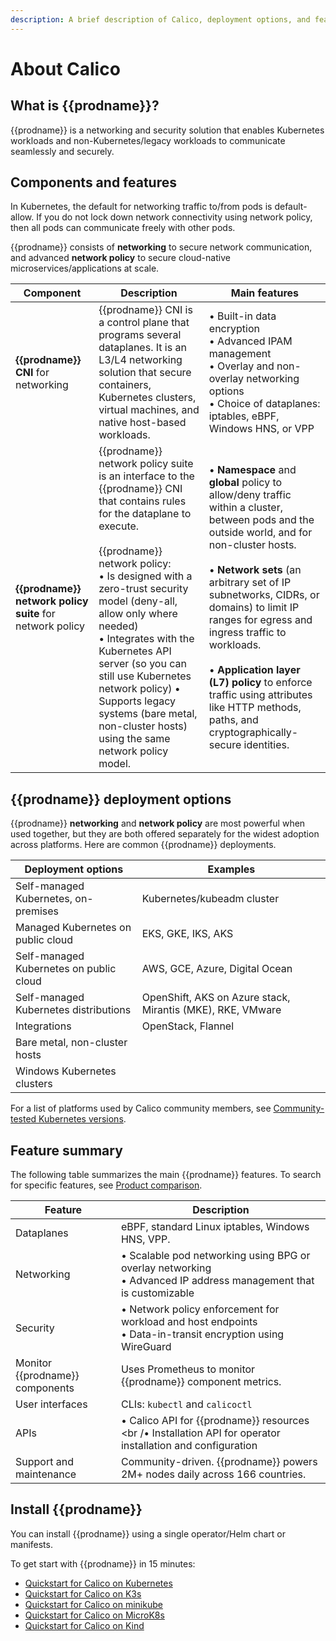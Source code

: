 ```yaml
---
description: A brief description of Calico, deployment options, and features.
---
```


# About Calico 

## What is {{prodname}}?

{{prodname}} is a networking and security solution that enables Kubernetes workloads and non-Kubernetes/legacy workloads to communicate seamlessly and securely. 

## Components and features

In Kubernetes, the default for networking traffic to/from pods is default-allow. If you do not lock down network connectivity using network policy, then all pods can communicate freely with other pods. 

{{prodname}} consists of **networking** to secure network communication, and advanced **network policy** to secure cloud-native microservices/applications at scale.

| Component                                                | **Description**                                              | Main features                                                |
| -------------------------------------------------------- | ------------------------------------------------------------ | ------------------------------------------------------------ |
| **{{prodname}} CNI** for networking                       | {{prodname}} CNI is a control plane that programs several dataplanes. It is an L3/L4 networking solution that secure containers, Kubernetes clusters, virtual machines, and native host-based workloads. | &bull; Built-in data encryption<br />&bull; Advanced IPAM management<br />&bull; Overlay and non-overlay networking options<br />&bull; Choice of dataplanes: iptables, eBPF, Windows HNS, or VPP |
| **{{prodname}} network policy suite** for network policy | {{prodname}} network policy suite is an interface to the {{prodname}} CNI that contains rules for the dataplane to execute.  <br /><br />{{prodname}} network policy:<br />&bull; Is designed with a zero-trust security model (deny-all, allow only where needed) <br />&bull; Integrates with the Kubernetes API server (so you can still use Kubernetes network policy) &bull;  Supports legacy systems (bare metal, non-cluster hosts) using the same network policy model. | &bull; **Namespace** and **global** policy to allow/deny traffic within a cluster, between pods and the outside world, and for non-cluster hosts.<br /><br />&bull; **Network sets** (an arbitrary set of IP subnetworks, CIDRs, or domains) to limit IP ranges for egress and ingress traffic to workloads.<br /><br />&bull; **Application layer (L7) policy** to enforce traffic using attributes like HTTP methods, paths, and cryptographically-secure identities. |

## {{prodname}} deployment options

{{prodname}} **networking** and **network policy** are most powerful when used together, but they are both offered separately for the widest adoption across platforms. Here are common {{prodname}} deployments. 

| Deployment options                      | Examples                                                   |
| --------------------------------------- | ---------------------------------------------------------- |
| Self-managed Kubernetes, on-premises    | Kubernetes/kubeadm cluster                                 |
| Managed Kubernetes on public cloud      | EKS, GKE, IKS, AKS                                         |
| Self-managed Kubernetes on public cloud | AWS, GCE, Azure, Digital Ocean                             |
| Self-managed Kubernetes distributions   | OpenShift, AKS on Azure stack, Mirantis (MKE), RKE, VMware |
| Integrations                            | OpenStack, Flannel                                         |
| Bare metal, non-cluster hosts           |                                                            |
| Windows Kubernetes clusters             |                                                            |

For a list of platforms used by Calico community members, see [Community-tested Kubernetes versions](../getting-started/kubernetes/community-tested).

## Feature summary

The following table summarizes the main {{prodname}} features. To search for specific features, see [Product comparison](product-comparison).

| Feature                      | Description                                                  |
| ---------------------------- | ------------------------------------------------------------ |
| Dataplanes                   | eBPF, standard Linux iptables, Windows HNS, VPP.         |
| Networking                   | &bull; Scalable pod networking using BPG or overlay networking<br />&bull; Advanced IP address management that is customizable |
| Security                     | &bull; Network policy enforcement for workload and host endpoints<br />&bull; Data-in-transit encryption using WireGuard |
| Monitor {{prodname}} components | Uses Prometheus to monitor {{prodname}} component metrics.     |
| User interfaces              | CLIs: `kubectl` and `calicoctl`                              |
| APIs                         | &bull; Calico API for {{prodname}} resources <br /&bull; Installation API for operator installation and configuration |
| Support and maintenance      | Community-driven. {{prodname}} powers 2M+ nodes daily across 166 countries. |

## Install {{prodname}}

You can install {{prodname}} using a single operator/Helm chart or manifests.

To get start with {{prodname}} in 15 minutes:

- [Quickstart for Calico on Kubernetes](../getting-started/kubernetes/quickstart.mdx)
- [Quickstart for Calico on K3s](../getting-started/kubernetes/k3s/quickstart.mdx)
- [Quickstart for Calico on minikube](../getting-started/kubernetes/minikube.mdx)
- [Quickstart for Calico on MicroK8s](../getting-started/kubernetes/microk8s.mdx)
- [Quickstart for Calico on Kind](../getting-started/kubernetes/kind.mdx)
